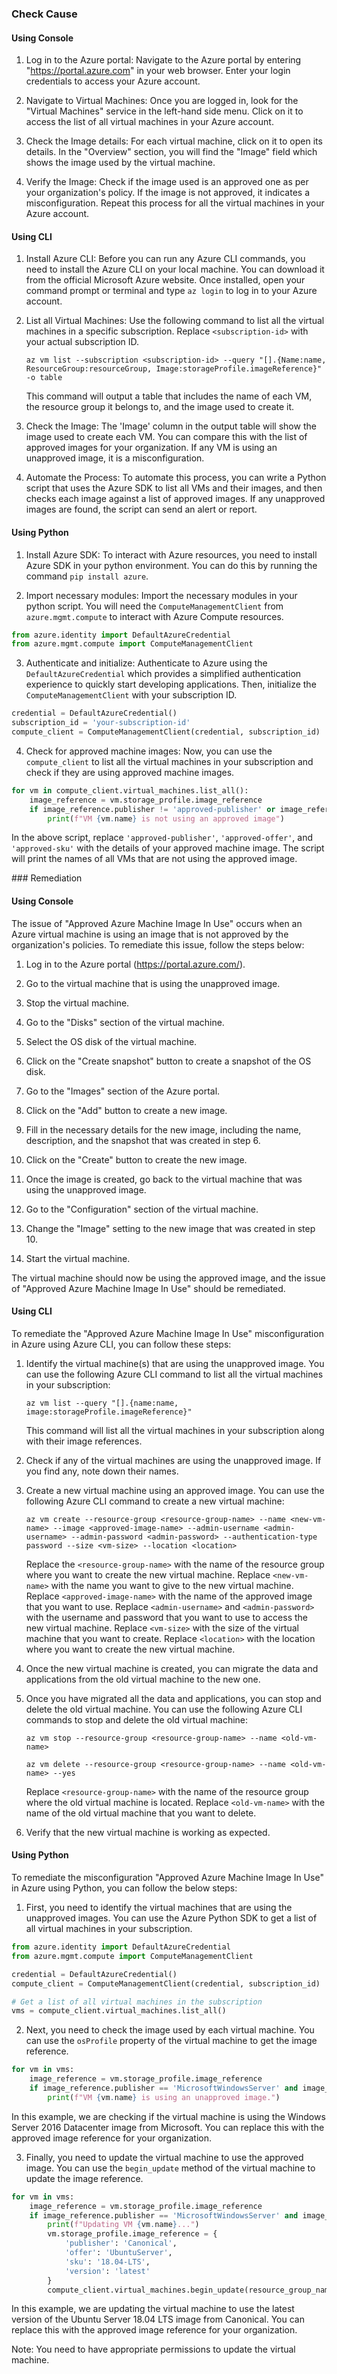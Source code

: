 

<Tabs><Tab title='Cause'>
### Check Cause

#### Using Console

1. Log in to the Azure portal: Navigate to the Azure portal by entering "https://portal.azure.com" in your web browser. Enter your login credentials to access your Azure account.

2. Navigate to Virtual Machines: Once you are logged in, look for the "Virtual Machines" service in the left-hand side menu. Click on it to access the list of all virtual machines in your Azure account.

3. Check the Image details: For each virtual machine, click on it to open its details. In the "Overview" section, you will find the "Image" field which shows the image used by the virtual machine. 

4. Verify the Image: Check if the image used is an approved one as per your organization's policy. If the image is not approved, it indicates a misconfiguration. Repeat this process for all the virtual machines in your Azure account.

#### Using CLI

1. Install Azure CLI: Before you can run any Azure CLI commands, you need to install the Azure CLI on your local machine. You can download it from the official Microsoft Azure website. Once installed, open your command prompt or terminal and type `az login` to log in to your Azure account.

2. List all Virtual Machines: Use the following command to list all the virtual machines in a specific subscription. Replace `<subscription-id>` with your actual subscription ID.

    ```
    az vm list --subscription <subscription-id> --query "[].{Name:name, ResourceGroup:resourceGroup, Image:storageProfile.imageReference}" -o table
    ```

    This command will output a table that includes the name of each VM, the resource group it belongs to, and the image used to create it.

3. Check the Image: The 'Image' column in the output table will show the image used to create each VM. You can compare this with the list of approved images for your organization. If any VM is using an unapproved image, it is a misconfiguration.

4. Automate the Process: To automate this process, you can write a Python script that uses the Azure SDK to list all VMs and their images, and then checks each image against a list of approved images. If any unapproved images are found, the script can send an alert or report.

#### Using Python

1. Install Azure SDK: To interact with Azure resources, you need to install Azure SDK in your python environment. You can do this by running the command `pip install azure`.

2. Import necessary modules: Import the necessary modules in your python script. You will need the `ComputeManagementClient` from `azure.mgmt.compute` to interact with Azure Compute resources.

```python
from azure.identity import DefaultAzureCredential
from azure.mgmt.compute import ComputeManagementClient
```

3. Authenticate and initialize: Authenticate to Azure using the `DefaultAzureCredential` which provides a simplified authentication experience to quickly start developing applications. Then, initialize the `ComputeManagementClient` with your subscription ID.

```python
credential = DefaultAzureCredential()
subscription_id = 'your-subscription-id'
compute_client = ComputeManagementClient(credential, subscription_id)
```

4. Check for approved machine images: Now, you can use the `compute_client` to list all the virtual machines in your subscription and check if they are using approved machine images. 

```python
for vm in compute_client.virtual_machines.list_all():
    image_reference = vm.storage_profile.image_reference
    if image_reference.publisher != 'approved-publisher' or image_reference.offer != 'approved-offer' or image_reference.sku != 'approved-sku':
        print(f"VM {vm.name} is not using an approved image")
```

In the above script, replace `'approved-publisher'`, `'approved-offer'`, and `'approved-sku'` with the details of your approved machine image. The script will print the names of all VMs that are not using the approved image.

</Tab>

<Tab title='Remediation'>
### Remediation

#### Using Console

The issue of "Approved Azure Machine Image In Use" occurs when an Azure virtual machine is using an image that is not approved by the organization's policies. To remediate this issue, follow the steps below:

1. Log in to the Azure portal (https://portal.azure.com/).

2. Go to the virtual machine that is using the unapproved image.

3. Stop the virtual machine.

4. Go to the "Disks" section of the virtual machine.

5. Select the OS disk of the virtual machine.

6. Click on the "Create snapshot" button to create a snapshot of the OS disk.

7. Go to the "Images" section of the Azure portal.

8. Click on the "Add" button to create a new image.

9. Fill in the necessary details for the new image, including the name, description, and the snapshot that was created in step 6.

10. Click on the "Create" button to create the new image.

11. Once the image is created, go back to the virtual machine that was using the unapproved image.

12. Go to the "Configuration" section of the virtual machine.

13. Change the "Image" setting to the new image that was created in step 10.

14. Start the virtual machine.

The virtual machine should now be using the approved image, and the issue of "Approved Azure Machine Image In Use" should be remediated.

#### Using CLI

To remediate the "Approved Azure Machine Image In Use" misconfiguration in Azure using Azure CLI, you can follow these steps:

1. Identify the virtual machine(s) that are using the unapproved image. You can use the following Azure CLI command to list all the virtual machines in your subscription:

   ```
   az vm list --query "[].{name:name, image:storageProfile.imageReference}"
   ```

   This command will list all the virtual machines in your subscription along with their image references.

2. Check if any of the virtual machines are using the unapproved image. If you find any, note down their names.

3. Create a new virtual machine using an approved image. You can use the following Azure CLI command to create a new virtual machine:

   ```
   az vm create --resource-group <resource-group-name> --name <new-vm-name> --image <approved-image-name> --admin-username <admin-username> --admin-password <admin-password> --authentication-type password --size <vm-size> --location <location>
   ```

   Replace the `<resource-group-name>` with the name of the resource group where you want to create the new virtual machine. Replace `<new-vm-name>` with the name you want to give to the new virtual machine. Replace `<approved-image-name>` with the name of the approved image that you want to use. Replace `<admin-username>` and `<admin-password>` with the username and password that you want to use to access the new virtual machine. Replace `<vm-size>` with the size of the virtual machine that you want to create. Replace `<location>` with the location where you want to create the new virtual machine.

4. Once the new virtual machine is created, you can migrate the data and applications from the old virtual machine to the new one.

5. Once you have migrated all the data and applications, you can stop and delete the old virtual machine. You can use the following Azure CLI commands to stop and delete the old virtual machine:

   ```
   az vm stop --resource-group <resource-group-name> --name <old-vm-name>
   ```

   ```
   az vm delete --resource-group <resource-group-name> --name <old-vm-name> --yes
   ```

   Replace `<resource-group-name>` with the name of the resource group where the old virtual machine is located. Replace `<old-vm-name>` with the name of the old virtual machine that you want to delete.

6. Verify that the new virtual machine is working as expected.

#### Using Python

To remediate the misconfiguration "Approved Azure Machine Image In Use" in Azure using Python, you can follow the below steps:

1. First, you need to identify the virtual machines that are using the unapproved images. You can use the Azure Python SDK to get a list of all virtual machines in your subscription.

```python
from azure.identity import DefaultAzureCredential
from azure.mgmt.compute import ComputeManagementClient

credential = DefaultAzureCredential()
compute_client = ComputeManagementClient(credential, subscription_id)

# Get a list of all virtual machines in the subscription
vms = compute_client.virtual_machines.list_all()
```

2. Next, you need to check the image used by each virtual machine. You can use the `osProfile` property of the virtual machine to get the image reference.

```python
for vm in vms:
    image_reference = vm.storage_profile.image_reference
    if image_reference.publisher == 'MicrosoftWindowsServer' and image_reference.offer == 'WindowsServer' and image_reference.sku == '2016-Datacenter':
        print(f"VM {vm.name} is using an unapproved image.")
```

In this example, we are checking if the virtual machine is using the Windows Server 2016 Datacenter image from Microsoft. You can replace this with the approved image reference for your organization.

3. Finally, you need to update the virtual machine to use the approved image. You can use the `begin_update` method of the virtual machine to update the image reference.

```python
for vm in vms:
    image_reference = vm.storage_profile.image_reference
    if image_reference.publisher == 'MicrosoftWindowsServer' and image_reference.offer == 'WindowsServer' and image_reference.sku == '2016-Datacenter':
        print(f"Updating VM {vm.name}...")
        vm.storage_profile.image_reference = {
            'publisher': 'Canonical',
            'offer': 'UbuntuServer',
            'sku': '18.04-LTS',
            'version': 'latest'
        }
        compute_client.virtual_machines.begin_update(resource_group_name, vm.name, vm)
```

In this example, we are updating the virtual machine to use the latest version of the Ubuntu Server 18.04 LTS image from Canonical. You can replace this with the approved image reference for your organization.

Note: You need to have appropriate permissions to update the virtual machine.


</Tab>
</Tabs>